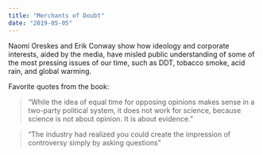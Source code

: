 ```yaml
---
title: "Merchants of Doubt"
date: "2019-05-05"
---
```


Naomi Oreskes and Erik Conway show how ideology and corporate interests, aided by the media, have misled public understanding of some of the most pressing issues of our time, such as DDT, tobacco smoke, acid rain, and global warming.

Favorite quotes from the book:

> “While the idea of equal time for opposing opinions makes sense in a two-party political system, it does not work for science, because science is not about opinion. It is about evidence.”

> “The industry had realized you could create the impression of controversy simply by asking questions”
